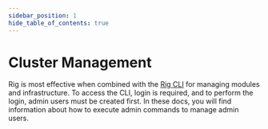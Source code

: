 ```yaml
---
sidebar_position: 1
hide_table_of_contents: true
---
```



# Cluster Management

Rig is most effective when combined with the [Rig CLI](/dev-tools/cli) for managing modules and infrastructure.
To access the CLI, login is required, and to perform the login, admin users must be created first.
In these docs, you will find information about how to execute admin commands to manage admin users.

<GettingStarted />
